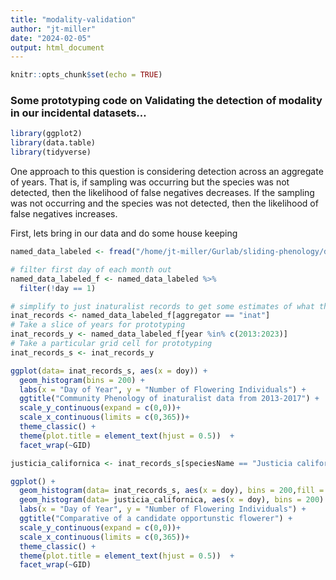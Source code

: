 ```yaml
---
title: "modality-validation"
author: "jt-miller"
date: "2024-02-05"
output: html_document
---
```


```r
knitr::opts_chunk$set(echo = TRUE)
```

### Some prototyping code on Validating the detection of modality in our incidental datasets...

```r
library(ggplot2)
library(data.table)
library(tidyverse)
```

One approach to this question is considering detection across an aggregate of years. That is, if sampling was occurring but the species was not detected, then the likelihood of false negatives decreases. If the sampling was not occurring and the species was not detected, then the likelihood of false negatives increases. 

First, lets bring in our data and do some house keeping
```r
named_data_labeled <- fread("/home/jt-miller/Gurlab/sliding-phenology/data/processed/blooming-period-dataset.csv") 

# filter first day of each month out
named_data_labeled_f <- named_data_labeled %>% 
  filter(!day == 1)

# simplify to just inaturalist records to get some estimates of what things look like across large collection scenarios 
inat_records <- named_data_labeled_f[aggregator == "inat"]
# Take a slice of years for prototyping 
inat_records_y <- named_data_labeled_f[year %in% c(2013:2023)]
# Take a particular grid cell for prototyping
inat_records_s <- inat_records_y

```


```r


ggplot(data= inat_records_s, aes(x = doy)) + 
  geom_histogram(bins = 200) + 
  labs(x = "Day of Year", y = "Number of Flowering Individuals") +
  ggtitle("Community Phenology of inaturalist data from 2013-2017") +
  scale_y_continuous(expand = c(0,0))+ 
  scale_x_continuous(limits = c(0,365))+
  theme_classic() +
  theme(plot.title = element_text(hjust = 0.5))  + 
  facet_wrap(~GID)

justicia_californica <- inat_records_s[speciesName == "Justicia californica"]

ggplot() + 
  geom_histogram(data= inat_records_s, aes(x = doy), bins = 200,fill = "lightgrey") +
  geom_histogram(data= justicia_californica, aes(x = doy), bins = 200) +
  labs(x = "Day of Year", y = "Number of Flowering Individuals") +
  ggtitle("Comparative of a candidate opportunstic flowerer") +
  scale_y_continuous(expand = c(0,0))+ 
  scale_x_continuous(limits = c(0,365))+
  theme_classic() +
  theme(plot.title = element_text(hjust = 0.5))  + 
  facet_wrap(~GID)
```

